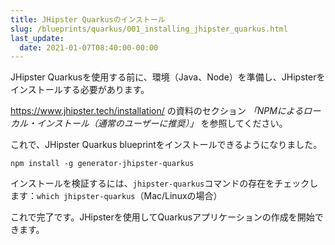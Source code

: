 ```yaml
---
title: JHipster Quarkusのインストール
slug: /blueprints/quarkus/001_installing_jhipster_quarkus.html
last_update:
  date: 2021-01-07T08:40:00-00:00
---
```


JHipster Quarkusを使用する前に、環境（Java、Node）を準備し、JHipsterをインストールする必要があります。

https://www.jhipster.tech/installation/ の資料のセクション *「NPMによるローカル・インストール（通常のユーザーに推奨）」* を参照してください。

これで、JHipster Quarkus blueprintをインストールできるようになりました。

`npm install -g generator-jhipster-quarkus`

インストールを検証するには、`jhipster-quarkus`コマンドの存在をチェックします：`which jhipster-quarkus`（Mac/Linuxの場合）

これで完了です。JHipsterを使用してQuarkusアプリケーションの作成を開始できます。
